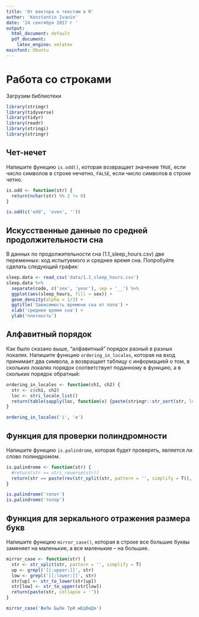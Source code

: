 ```yaml
---
title: 'От вектора к текстам в R'
author: 'Konstantin Ivanin'
date: '24 сентября 2017 г '
output:
  html_document: default
  pdf_document:
    latex_engine: xelatex
mainfont: Ubuntu
---
```


# Работа со строками

Загрузим библиотеки

```r
library(stringr)
library(tidyverse)
library(tidyr)
library(readr)
library(stringi)
library(stringr)
```

## Чет-нечет
Напишите функцию `is.odd()`, которая возвращает значение `TRUE`, если число символов в строке нечетно, `FALSE`, если число символов в строке четно.

```r
is.odd <- function(str) {
  return(nchar(str) %% 2 != 0)
}

is.odd(c('odd', 'even', ''))
```

## Искусственные данные по средней продолжительности сна
В данных по продолжительности сна (1.1_sleep_hours.csv) две переменных: код испытуемого и среднее время сна. Попробуйте сделать следующий график:

```r
sleep.data <- read_csv('data/1.1_sleep_hours.csv')
sleep.data %>% 
  separate(code, c('sex', 'year'), sep = '__') %>% 
  ggplot(aes(sleep_hours, fill = sex)) +
  geom_density(alpha = 1/3) +
  ggtitle('Зависимость времени сна от пола') +
  xlab('среднее время сна') +
  ylab('плотность')
```

## Алфавитный порядок
Как было сказано выше, “алфавитный” порядок разный в разных локалях. Напишите функцию `ordering_in_locales`, которая на вход принимает два символа, а возвращает таблицу с информацией о том, в скольких локалях порядок соответствует поданному в функцию, а в скольких порядок обратный:

```r
ordering_in_locales <- function(ch1, ch2) {
  str <- c(ch1, ch2)
  loc <- stri_locale_list()
  return(table(sapply(loc, function(x) {paste(stringr::str_sort(str, locale = x), collapse = '_')})))
}

ordering_in_locales('i', 'и')
```

## Функция для проверки полиндромности
Напишите функцию `is.palindrome`, которая будет проверять, является ли слово полиндромом.

```r
is.palindrome <- function(str) {
  #return(str == stri_reverse(str))
  return(str == paste(rev(str_split(str, pattern = '', simplify = T)), collapse = ''))
}

is.palindrome('топот')
is.palindrome('топор')
```

## Функция для зеркального отражения размера букв
Напишите функцию `mirror_case()`, которая в строке все большие буквы заменяет на маленькие, а все маленькие – на большие.

```r
mirror_case <- function(str) {
  str <- str_split(str, pattern = '', simplify = T)
  up <- grepl('[[:upper:]]', str)
  low <- grepl('[[:lower:]]', str)
  str[up] <- str_to_lower(str[up])
  str[low] <- str_to_upper(str[low])
  return(paste(str, collapse = ''))
}

mirror_case('ЖиЛи БыЛи ТрИ мЕдВеДя')
```
